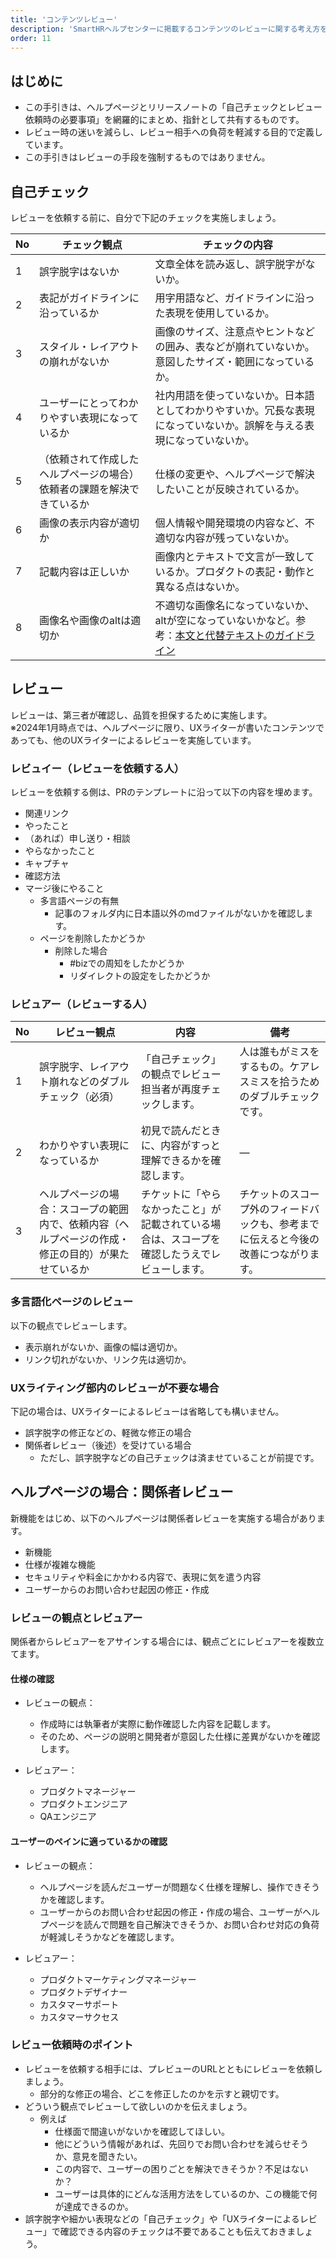 ```yaml
---
title: 'コンテンツレビュー'
description: 'SmartHRヘルプセンターに掲載するコンテンツのレビューに関する考え方をまとめています。'
order: 11
---
```

## はじめに
* この手引きは、ヘルプページとリリースノートの「自己チェックとレビュー依頼時の必要事項」を網羅的にまとめ、指針として共有するものです。
* レビュー時の迷いを減らし、レビュー相手への負荷を軽減する目的で定義しています。
* この手引きはレビューの手段を強制するものではありません。

## 自己チェック
レビューを依頼する前に、自分で下記のチェックを実施しましょう。

| No | チェック観点 | チェックの内容 |
| --- | --- | --- |
| 1 | 誤字脱字はないか | 文章全体を読み返し、誤字脱字がないか。 |
| 2 | 表記がガイドラインに沿っているか | 用字用語など、ガイドラインに沿った表現を使用しているか。 |
| 3 | スタイル・レイアウトの崩れがないか | 画像のサイズ、注意点やヒントなどの囲み、表などが崩れていないか。意図したサイズ・範囲になっているか。 |
| 4 | ユーザーにとってわかりやすい表現になっているか | 社内用語を使っていないか。日本語としてわかりやすいか。冗長な表現になっていないか。誤解を与える表現になっていないか。 |
| 5 | （依頼されて作成したヘルプページの場合）依頼者の課題を解決できているか | 仕様の変更や、ヘルプページで解決したいことが反映されているか。 |
| 6 | 画像の表示内容が適切か | 個人情報や開発環境の内容など、不適切な内容が残っていないか。 |
| 7 | 記載内容は正しいか | 画像内とテキストで文言が一致しているか。プロダクトの表記・動作と異なる点はないか。 |
| 8 | 画像名や画像のaltは適切か | 不適切な画像名になっていないか、altが空になっていないかなど。参考：[本文と代替テキストのガイドライン](./image/#h2-1) |

## レビュー
レビューは、第三者が確認し、品質を担保するために実施します。  
※2024年1月時点では、ヘルプページに限り、UXライターが書いたコンテンツであっても、他のUXライターによるレビューを実施しています。

### レビュイー（レビューを依頼する人）

レビューを依頼する側は、PRのテンプレートに沿って以下の内容を埋めます。

- 関連リンク
- やったこと
- （あれば）申し送り・相談
- やらなかったこと
- キャプチャ
- 確認方法
- マージ後にやること
    - 多言語ページの有無
        - 記事のフォルダ内に日本語以外のmdファイルがないかを確認します。
    - ページを削除したかどうか
        - 削除した場合
            - #bizでの周知をしたかどうか
            - リダイレクトの設定をしたかどうか

### レビュアー（レビューする人）
| No | レビュー観点 | 内容 | 備考 |
| --- | --- | --- | --- |
| 1 | 誤字脱字、レイアウト崩れなどのダブルチェック（必須） | 「自己チェック」の観点でレビュー担当者が再度チェックします。 | 人は誰もがミスをするもの。ケアレスミスを拾うためのダブルチェックです。 |
| 2 | わかりやすい表現になっているか | 初見で読んだときに、内容がすっと理解できるかを確認します。 | ― |
| 3 | ヘルプページの場合：スコープの範囲内で、依頼内容（ヘルプページの作成・修正の目的）が果たせているか | チケットに「やらなかったこと」が記載されている場合は、スコープを確認したうえでレビューします。 | チケットのスコープ外のフィードバックも、参考までに伝えると今後の改善につながります。 |

### 多言語化ページのレビュー
以下の観点でレビューします。
- 表示崩れがないか、画像の幅は適切か。
- リンク切れがないか、リンク先は適切か。

### UXライティング部内のレビューが不要な場合
下記の場合は、UXライターによるレビューは省略しても構いません。
- 誤字脱字の修正などの、軽微な修正の場合
- 関係者レビュー（後述）を受けている場合
    - ただし、誤字脱字などの自己チェックは済ませていることが前提です。

## ヘルプページの場合：関係者レビュー
新機能をはじめ、以下のヘルプページは関係者レビューを実施する場合があります。
- 新機能
- 仕様が複雑な機能
- セキュリティや料金にかかわる内容で、表現に気を遣う内容
- ユーザーからのお問い合わせ起因の修正・作成

### レビューの観点とレビュアー
関係者からレビュアーをアサインする場合には、観点ごとにレビュアーを複数立てます。

#### 仕様の確認

- レビューの観点：
    - 作成時には執筆者が実際に動作確認した内容を記載します。
    - そのため、ページの説明と開発者が意図した仕様に差異がないかを確認します。

- レビュアー：
    - プロダクトマネージャー
    - プロダクトエンジニア
    - QAエンジニア

#### ユーザーのペインに適っているかの確認

- レビューの観点：
    - ヘルプページを読んだユーザーが問題なく仕様を理解し、操作できそうかを確認します。
    - ユーザーからのお問い合わせ起因の修正・作成の場合、ユーザーがヘルプページを読んで問題を自己解決できそうか、お問い合わせ対応の負荷が軽減しそうかなどを確認します。

- レビュアー：
    - プロダクトマーケティングマネージャー
    - プロダクトデザイナー
    - カスタマーサポート
    - カスタマーサクセス

### レビュー依頼時のポイント
- レビューを依頼する相手には、プレビューのURLとともにレビューを依頼しましょう。
    - 部分的な修正の場合、どこを修正したのかを示すと親切です。
- どういう観点でレビューして欲しいのかを伝えましょう。
    - 例えば
        - 仕様面で間違いがないかを確認してほしい。
        - 他にどういう情報があれば、先回りでお問い合わせを減らせそうか、意見を聞きたい。
        - この内容で、ユーザーの困りごとを解決できそうか？不足はないか？
        - ユーザーは具体的にどんな活用方法をしているのか、この機能で何が達成できるのか。
- 誤字脱字や細かい表現などの「自己チェック」や「UXライターによるレビュー」で確認できる内容のチェックは不要であることも伝えておきましょう。
